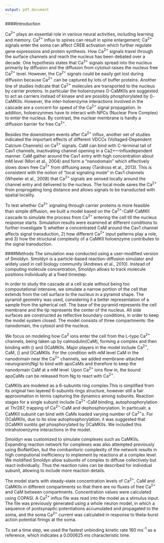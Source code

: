 ```yaml
---
output: pdf_document
---
```

####Introduction

Ca^2+^ plays an essential role in various neural activities, including learning and memory. Ca^2+^ influx to spines can result in spine enlargement; Ca^2+^ signals enter the soma can affect CREB activation which further regulate gene expressions and protein synthesis. How Ca^2+^ signals travel through the surface channels and reach the nucleus has been debated over a decade. One hypothesis states that Ca^2+^ signals spread into the nucleus primarily by diffusion and the diffusion from cytolsol raises the nucleus free Ca^2+^ level. However, the Ca^2+^ signals could be easily get lost during diffusion because Ca^2+^ can be captured by lots of buffer proteins. Another line of studies indicate that Ca^2+^ molecules are transported to the nucleus by carrier proteins. In particular the holoenzymes \(\gamma\)-CaMKIIs are suggested to act as carriers instead of kinase and are possibly phosphorylated by \(\beta\)-CaMKIIs. However, the inter-holoenzyme interactions involved in the cascade are a concern for speed of the Ca^2+^ signal propagation. In addition, holoenzynmes have to interact with NPCs (Nuclear Pore Complex) to enter the nucleus. By contrast, the nuclear membrane is hardly a diffusion barrier for free Ca^2+^.

Besides the downstream events after Ca^2+^ influx, another set of studies indicated the important effects of different VDCCs (Voltaged-Dependent Calcium Channels) on Ca^2+^ signals. CaM can  bind with C-terminal tail of Cav1 channels, inactivating channel  opening in a Ca2+—influxdependent manner. CaM gather around the Cav1 entry with high concentration about mM level (Mori et al., 2004) and form a “nanodomain” which effectively slows down free Ca^2+^ from diffusing away (Tardross et al., 2013). This is consistent with the notion of “local signaling mode” in Cav1 channels (Wheeler et al., 2008) that Ca^2+^ signals are sensed locally around the channel entry and delivered to the nucleus. The local mode saves the Ca^2+^ from proprogating long distance and allows signals to be transducted with spatial locality.

To test whether Ca^2+^ signaling through carrier proteins is more feasible than simple diffusion, we built a model based on the Ca^2+^-CaM-CaMKII cascade to simulate the process from Ca^2+^ entering the cell till the nucleus response starts. Simulation results were examined at different conditions to further investigate 1) whether a concentrated CaM around the Cav1 channel affects signal transduction, 2) how different Ca^2+^ input patterns play a role, and 3) how the structural complexity of a CaMKII holoenzyme contributes to the signal transduction.

####Methods
The simulation was conducted using a user-modified version of Smoldyn. Smoldyn is a particle-based reaction-diffusion simulator and widely used in cell biology community (Andrews et al., 2010). Instead of computing molecule concentration, Smoldyn allows to track molecule positions individually at a fixed timestep.

In order to study the cascade at a cell scale without being too compoutational intensive, we simulate a narrow portion of the cell that extends from the cell surface to the nucleus in a pyramid shape. The pyramid geometry was used, considering it a better representation of a sample from the spherical cell. The base of the pyramid represents the cell membrane and the tip represents the center of the nucleus. All side surfaces are constructed as reflective boundary conditions, in order to keep the model system closed. The model consists of three compartments: the nanodomain, the cytosol and the nucleus. 

We focus on modeling how Ca^2^ ions enter the cell from the L-type Ca^2+^ channels, being taken up by calmodulin(CaM), forming a complex and then binding with \(\beta\) and \(\gamma\)CaMKIIs. Major players in the model include Ca^2+^, CaM, \(\beta\) and \(\gamma\)CaMKIIs. For the condition with mM level CaM in the nanodomain near the Ca^2+^ channels, we added membrane-attached neurogranin(Ng) to bind with apoCaMs and therefore to keep the nanodomain CaM at a mM level. Upon Ca^2+^ ions flow in, the bound apoCaMs can be released from Ng to react with Ca^2+^.

CaMKIIs are modeled as a 6-subunits ring complex.This is simplified from its original two layered 6-subunits rings structure, however still a fair approximation in terms capturing the dynamics among subunits. Reaction stages for a single subunit include Ca^2+^-CaM binding, autophosphorylation at Thr287, trapping of Ca^2+^-CaM and dephosphorylation. In particualr, a CaMKII subunit can bind with CaMs loaded varying number of Ca^2+^s. For \(\gamma\)CaMKIIs, due to its slow autophosphorylation, it was suggested that \(\gamma\)CaMKII sunbts get phosphorylated by \(\beta\)CaMKIIs. We included this intraholoenzyme interactions in the model.

Smoldyn was customized to simulate complexes such as CaMKIIs. Expanding reaction network for complexes was also attempted previously using BioNetGen, but the combanitoric complexity of the network results in high computional inefficiency to implement by reactions at a complex level. We moldified Smoldyn allow subunits of complex to diffuse collectively but react individually. Thus the reaction rules can be described for individual subunit, allowing to include more reaction details.

The model starts with steady-state concentration levels of Ca^2+^, CaM and CaMKIIs in different compartments so that there are no fluxes of free Ca^2+^ and CaM between compartments.  Concentration values were calculated using COPASI. A Ca^2+^ influx file was read into the model as a stimulus input. The file was previously generated using a whole neuron model, in which a sequence of postsynaptic potentiations accumulated and propagated to the soma, and the soma Ca^2+^ current was calculated in response to theta-burst action potential firings at the soma.

To set a time step, we used the fastest unbinding kinetic rate 160 ms^-1^ as a reference, which indicates a 0.000625 ms characteristic time.